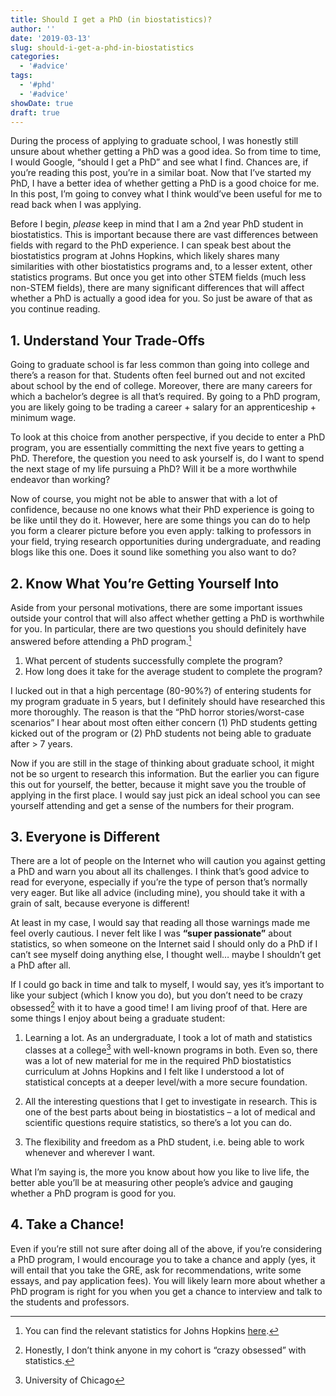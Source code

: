 ```yaml
---
title: Should I get a PhD (in biostatistics)?
author: ''
date: '2019-03-13'
slug: should-i-get-a-phd-in-biostatistics
categories:
  - '#advice'
tags:
  - '#phd'
  - '#advice'
showDate: true
draft: true
---
```


During the process of applying to graduate school, I was honestly still unsure about whether getting a PhD was a good idea. So from time to time, I would Google, "should I get a PhD" and see what I find. Chances are, if you're reading this post, you're in a similar boat. Now that I've started my PhD, I have a better idea of whether getting a PhD is a good choice for me. In this post, I'm going to convey what I think would've been useful for me to read back when I was applying.

Before I begin, *please* keep in mind that I am a 2nd year PhD student in biostatistics. This is important because there are vast differences between fields with regard to the PhD experience. I can speak best about the biostatistics program at Johns Hopkins, which likely shares many similarities with other biostatistics programs and, to a lesser extent, other statistics programs. But once you get into other STEM fields (much less non-STEM fields), there are many significant differences that will affect whether a PhD is actually a good idea for you. So just be aware of that as you continue reading.

## 1. Understand Your Trade-Offs

Going to graduate school is far less common than going into college and there's a reason for that. Students often feel burned out and not excited about school by the end of college. Moreover, there are many careers for which a bachelor's degree is all that's required. By going to a PhD program, you are likely going to be trading a career + salary for an apprenticeship + minimum wage. 

To look at this choice from another perspective, if you decide to enter a PhD program, you are essentially committing the next five years to getting a PhD. Therefore, the question you need to ask yourself is, do I want to spend the next stage of my life pursuing a PhD? Will it be a more worthwhile endeavor than working?

Now of course, you might not be able to answer that with a lot of confidence, because no one knows what their PhD experience is going to be like until they do it. However, here are some things you can do to help you form a clearer picture before you even apply: talking to professors in your field, trying research opportunities during undergraduate, and reading blogs like this one. Does it sound like something you also want to do?

## 2. Know What You're Getting Yourself Into

Aside from your personal motivations, there are some important issues outside your control that will also affect whether getting a PhD is worthwhile for you. In particular, there are two questions you should definitely have answered before attending a PhD program.^[You can find the relevant statistics for Johns Hopkins [here](http://oir.jhu.edu/graduate-students/doctoral-students/doctoral-statistics/).]

1. What percent of students successfully complete the program? 
2. How long does it take for the average student to complete the program?

I lucked out in that a high percentage (80-90%?) of entering students for my program graduate in 5 years, but I definitely should have researched this more thoroughly. The reason is that the "PhD horror stories/worst-case scenarios" I hear about most often either concern (1) PhD students getting kicked out of the program or (2) PhD students not being able to graduate after > 7 years. 

Now if you are still in the stage of thinking about graduate school, it might not be so urgent to research this information. But the earlier you can figure this out for yourself, the better, because it might save you the trouble of applying in the first place. I would say just pick an ideal school you can see yourself attending and get a sense of the numbers for their program.

## 3. Everyone is Different

There are a lot of people on the Internet who will caution you against getting a PhD and warn you about all its challenges. I think that's good advice to read for everyone, especially if you're the type of person that's normally very eager. But like all advice (including mine), you should take it with a grain of salt, because everyone is different! 

At least in my case, I would say that reading all those warnings made me feel overly cautious. I never felt like I was **"super passionate"** about statistics, so when someone on the Internet said I should only do a PhD if I can't see myself doing anything else, I thought well... maybe I shouldn't get a PhD after all. 

If I could go back in time and talk to myself, I would say, yes it's important to like your subject (which I know you do), but you don't need to be crazy obsessed^[Honestly, I don't think anyone in my cohort is "crazy obsessed" with statistics.] with it to have a good time! I am living proof of that. Here are some things I enjoy about being a graduate student: 

1. Learning a lot. As an undergraduate, I took a lot of math and statistics classes at a college^[University of Chicago] with well-known programs in both. Even so, there was a lot of new material for me in the required PhD biostatistics curriculum at Johns Hopkins and I felt like I understood a lot of statistical concepts at a deeper level/with a more secure foundation. 

2. All the interesting questions that I get to investigate in research. This is one of the best parts about being in biostatistics -- a lot of medical and scientific questions require statistics, so there's a lot you can do.

3. The flexibility and freedom as a PhD student, i.e. being able to work whenever and wherever I want. 

What I'm saying is, the more you know about how you like to live life, the better able you'll be at measuring other people's advice and gauging whether a PhD program is good for you.

## 4. Take a Chance!

Even if you're still not sure after doing all of the above, if you're considering a PhD program, I would encourage you to take a chance and apply (yes, it will entail that you take the GRE, ask for recommendations, write some essays, and pay application fees). You will likely learn more about whether a PhD program is right for you when you get a chance to interview and talk to the students and professors. 
